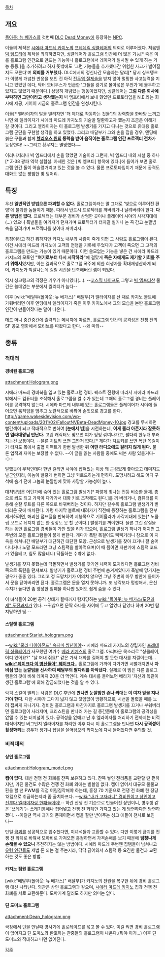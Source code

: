 [[목차]]

== 개요 ==
[[폴아웃: 뉴 베가스]]의 첫번째 [[DLC]] [[Dead Money]]에 등장하는 [[NPC]].

이들의 제작은 [[시에라 마드레 카지노]]의 [[프레데릭 싱클레어]]의 의뢰로 이루어졌다. 처음엔 [[빅 엠프티]]에 제작을 의뢰하였지만, 싱클레어가 홀로그램 인간에 더 많은 기능[* 죽은 이를 홀로그램 인간으로 만드는 기능이나 홀로그램에서 레이저가 발사될 수 있게 하는 기능 등등.]을 추가하려고 하자 뜻밖에도 '그런 기능들을 추가했다간 위험한 사고가 벌어질지도 모른다'며 '''의뢰를 거부했다.''' DLC에서의 정신나간 모습과는 달리[* 당시 싱크탱크가 이렇게 개념찬 반응을 보인 건 아직 [[전두엽 절제술]]을 받지 않아 멀쩡한 사고능력을 지니고 있었던 데다, 닥터 모비우스가 언급한 '그들을 광기로 몰아넣은 무언가'에 몰두하고 있지도 않았기 때문이다.] 상당히 개념있는 행동이었지만, 싱클레어는 '''그럼 다른 회사에 부탁하면 그만이라고 생각했는지''' 빅 엠프티에서 보내 줬었던 프로토타입을 N.E.라는 회사에 제공, 기어이 지금의 홀로그램 인간을 완성시킨다.

이들[* 엘라이자의 말을 빌리자면 '더 제대로 작동하는 것들']의 강력함을 한바탕 느끼고 나면 왜 엘라이자가 시에라 마드레 카지노의 기술을 탈환하고자 했는지 조금은 이해가 갈 것이다. 그리고 엘라이자는 이 홀로그램 발생기를 가지고 다니는 것으로 휴대용 홀로그램 군단을 구현할 생각을 하고 있었다. 그리고 배달부가 그와 손을 잡을 경우, 엔딩에  붉은 구름과 함께 '''[[헬리오스 원]]의 동력을 받아 움직이는 홀로그램 인간 프로젝터 전차'''가 등장한다! ~~그리고 황무지는 멸망했다~~

이러나저러나 빅 엠프티에서 손을 댔었던 기술이라 그런지, 빅 엠프티 내의 시설 중 하나[* Z-38 광파 역학 실험실. 자세한 것은 [빅 엠프티] 항목에 있다.]에 들어가 보면 홀로그램 인간 둘이 어슬렁거리고 있는 것을 볼 수 있다. 물론 프로토타입이기 때문에 공격도 대화도 않는 평범한 빛 덩어리.

== 특징 ==
우선 '''일반적인 방법으론 파괴할 수 없다.''' 홀로그램이라는 말 그대로 '빛으로 이루어진 환영'에 불과한 놈들이기 때문. 따라서 반드시 프로젝터를 꺼버리거나 날려버려야 한다. '''다른 방법은 없다.''' 프로젝터는 대부분 경비가 삼엄한 곳이나 플레이어 시야의 사각지대에(...) 있으니 폭발물을 여기저기 던져가며 프로젝터가 터지길 빌거나 눈 꼭 감고 눈깔빔 속을 달려가며 프로젝터를 찾아내 꺼버리자. 

특징이라고 하긴 뭐하지만 카지노 내부의 사람이 죽게 되면 그 사람도 홀로그램이 된다. 이건 시에라 마드레 카지노에 고객의 언행을 기록해 두었다가 고객이 죽으면 그 고객의 홀로그램을 만드는 기능이 있기 때문이다. 이런 쓸모없는 기능을 넣은 건 시에라 마드레 카지노의 모토인 '''"여기로부터 다시 시작하라"'''에 걸맞게 '''죽은 자에게도 재기할 기회를 주기 위해서'''였지만, 이는 결과적으로 홀로그램 폭주에 의한 희생자를 확대재생산하게 되어, 카지노가 박살나는데 걸릴 시간을 단축해버린 셈이 되었다.

역시 싱크탱크의 걱정은 기우가 아니였다(...).
--[[코스믹 나이프]]도 그렇고 [[빅 엠프티]]산 물건은 쓸데없는 부분에서 퀄리티가 높다--

이후 [wiki:"배달부(폴아웃: 뉴 베가스)" 배달부]가 엘라이자를 산 채로 카지노 볼트에 가둬버리면 이후 엔딩에서 엘라이자가 죽은 이후 카지노에서 그의 모습을 본딴 홀로그램 인간이 만들어졌다는 말이 나온다.

데드 머니 중간중간에 출력되는 메시지에 따르면, 홀로그램 인간의 공격성은 전쟁 전의 SF 공포 영화에서 모티브를 따왔다고 한다. --왜 따와--

== 종류 ==
=== 적대적 ===
==== 경비원 홀로그램 ====
attachment:Hologram.png

시에라 마드레 경비복을 입고 있는 홀로그램 경비. 퀘스트 진행에 따라서 시에라 마드레 밖에서도 컴퓨터를 조작해서 홀로그램을 켤 수가 있는데 그때의 홀로그램 경비는 플레이어를 공격하지 않는다. 시에라 마드레 내부에 있는 홀로그램들은 플레이어가 시야에 들어오면 움직임을 멈추고 노란색으로 바뀌어 손짓으로 경고를 한다. 
http://game.wakesidevision.com/wp-content/uploads/2011/02/FalloutNVBeta-DeadMoney-10.jpg
경고를 무시하면 빨간색이 되고 적대적으로 변하여 '''[눈에서 빔]'''을 시전하는데, '''이게 졸라 아픈지라 잘못하면 염라대왕님 만난다.''' 고렙 캐릭터도 맞으면 피가 펑펑 깎여나가고, 팔다리 한두개 부러지는건 보통이다. --물론 치트키 쓰면 그딴거 없다.[* 게다가 치트키를 쓰면 폭탄 목걸이가 터져도 목에서 출혈 이펙트가 한번 발생한 뒤 '''어떤 라디오에도 걸리지 않게 된다.''' 물론 업적과 재미는 보장할 수 없다. --이 글을 읽는 사람들 중에도 써본 사람 있을거다--]--

말했듯이 무적인데다 한번 걸리면 시야에 잡혀있는 이상 꽤 근성있게 쫓아오고 데미지도 발군인지라, 이놈이 빨갛게 변하면 그냥 퀵로드하는게 편하다. 도망치려고 해도 어디 구석에 숨기 전에 그놈의 눈깔빔에 맞아 사망할 가능성이 높다.

대처방법은 어딘가에 숨어 있는 홀로그램 발생기[* 파랗게 빛나는 전등 비슷한 물체. 총으로 쏴도 되고 가까이 다가가서 대화 키로 조작해도 된다.]를 꺼 버리거나, 컴퓨터를 이용해 순찰 루트를 다른 쪽으로 바꿔버리는 것이다. 하지만 갈수록 홀로그램 발생기가 별 더러운 곳에 배치된다. 가령 마지막 볼트에 내려가기 직전에 등장하는 홀로그램을 전부 제거하려면, 해괴한 점프질을 반복하여 지붕쪽으로 기어올라가 사각지대에 있는[* 노클립 모드로 뒤지지 않는 한 상상도 못 할 곳이다.] 발생기를 꺼야한다. 물론 그런 삽질을 하는 동안 홀로그램 경비들이 가만 있을 리가 없으며, 홀로그램 발생기 하나가 꺼지면 그 주변의 모든 홀로그램들이 붉게 변한다. 게다가 폭탄 목걸이도 삑삑거리니 참으로 이 지옥을 헤쳐나간 배달부가 대단하긴 대단한 모양. 근성으로 발생기를 찾아 끄거나 잘 숨어다니거나 노말 모드라면 그냥 스팀팩을 빨아먹으며(이 때 쯤이면 자판기에 스팀팩 코드가 있을테고, 칩도 많을테니) 닥돌하는 수밖에 없다.

발생기를 찾지 못했는데 닥돌하면서 발생기를 찾기엔 체력이 모자라다면 홀로그램 경비 쪽으로 폭탄을 던져보자. 발생기가 홀로그램 경비 주변에 숨겨져있다가 폭발에 망가지는 경우가 종종 있다. 그리고 정 도망치기가 여의치 않으면 그냥 주변의 아무 방안에 들어가서 문을 닫아버리면 된다. 홀로그램은 문을 열지 못하니까. 또 생각보다 멍청해서, 은신수치가 높다면 좀 엉성한 엄폐물 하나만 있어도 쉽게 숨을 수 있다.

이 녀석들이 20번 공격 상태가 될때까지 탐지당하는 [[wiki:"폴아웃: 뉴 베가스/도전과제" 도전과제]]가 있다. --귀찮으면 문짝 하나를 사이에 두고 열었다 닫았다 하며 20번 탐지당하면 땡.--

==== 스탈렛 홀로그램 ====
attachment:Starlet_hologram.png

--[[wiki:"쿨라 다이아몬드" 속지마 썅년이야]]-- 시에라 마드레 카지노의 창립자인 [[프레데릭 싱클레어]]가 사모했던 여가수 [[베라 키예스]]의 홀로그램. 아리따운 목소리로 "싱클레어, 어디 있어요?" "날 꺼내 줘요!" 같은 가서 대화를 걸어야 할 듯한 대사를 지껄이는데... '''[[wiki:"페이크다 이 병신들아" 훼이크다.]]'''. 홀로그램에 가까이 다가가면 시뻘개지면서 '''자비심 없는 눈깔빔을 선사하여 배달부의 팔다리를 아작낸다.''' 실제로 이 빔은 다른 홀로그램들의 것에 비해 데미지 20을 더 먹인다. 계속 대사를 들어보면 베라가 '자신과 똑같이 생긴 홀로그램'에 의해 감금되었다는 것을 알 수 있다.

락픽 스킬이 딸리는 사람은 DLC 후반에 '''만나면 눈깔빔만 존나 쏴대는 이 여자 앞을 지나가야 한다.''' 다만 시야가 그다지 넓지 않고 끊임없이 방황하므로, 시선을 돌렸을 때를 노려 잽싸게 지나가자. 경비원 홀로그램과 마찬가지로 홀로그램 발생기를 끄거나 부숴버리면 홀로그램이 사라지며, 크리스틴을 만나러 가는 길 중간쯤에 이 홀로그램의 공격성을 없앨 수 있는 터미널이 있다. 공격성을 없애고 난 후 엘라이자를 처리하기 전까지는 비적대적이지만 버그인지 엘라이자를 처리한 이후 다시 이 홀로그램을 만나면 '''다시 공격성이 활성화되는''' 경우가 생기니 잡템을 쓸어담으려 카지노에 다시 들어왔다면 주의할 것.

=== 비적대적 ===
==== 상인 홀로그램 ====
attachment:Hologram_model.png

'''캡이 없다.''' 대신 전쟁 전 화폐를 잔뜩 보유하고 있다. 잔뜩 쌓인 전리품을 교환할 땐 편하지만, 가진 물건도 수많은 전쟁 전 화폐 외에는 별볼일 없다. 캡이 없어서 대규모 물물교환을 할 땐 PWM를 직접 어림짐작해야 하는데, 흥정 70 기준으로 전쟁 전 화폐 한 장당 12캡으로 취급하는지라 좀 골치아프다. --[[wiki:"내가 고자라니" 경비원이고 상인이고 전부다 엘라이자랑 한패들이야!]]-- 하긴 전쟁 전 기준으로 만들어진 상인이니, 병뚜껑 같은 '쓰레기'는 쓰레기통에나 집어넣고 전쟁 전 화폐만 가지고 있는 게 당연하다면 당연하겠다. --이럴땐 역시 과거의 존재이면서 캡을 잘만 받아주는 싱크 애들이 천사로 보인다--

만일 [[금괴]]를 성공적으로 입수했다면, 이녀석들과 교환할 수 있다. 다만 이렇게 금괴를 전쟁 전 화폐로 바꿔서 모하비로 가져오면 흥정하면서 가격손해를 보기 때문에 '''엄청나게 손해볼 수 있으니''' 추천하지는 않는 방법이다. 시에라 마드레 주변엔 잡템들이 넘쳐나고 [[유령 인간]]들도 제법 돈 되는 걸 주는지라, 닥닥 긁어와서 스팀팩 등 요긴한 물건과 교환하는 것도 좋은 방법.

==== 카지노 점원 홀로그램 ====
[wiki:"배달부(폴아웃: 뉴 베가스)" 배달부]가 카지노의 전원을 복구한 뒤에 경비 홀로그램 대신 나타난다. 외관은 상인 홀로그램과 같으며, [[시에라 마드레 카지노]] 칩과 전쟁 전 화폐를 서로 교환해준다. 도박기계 딜러도 하지만 의미는 없다.

==== 딘 도미노 홀로그램 ====
attachment:Dean_hologram.png

극장에서 딘을 만날때 영사기에 홀로테이프를 넣고 볼 수 있다. 이걸 켜면 경비 홀로그램이 없어지고 딘 도미노와 환호하는 관중들의 홀로그램이 나온다.(뭐야 이거...) 이후 딘 도미노와 적대하고 나면 없어진다.

[[각주]]
